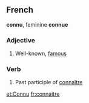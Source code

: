 ==French==
'''connu''', feminine '''connue'''
===Adjective===
# Well-known, [[famous]]

===Verb===
# Past participle of [[connaître]]

[[et:Connu]]
[[fr:connaitre]]